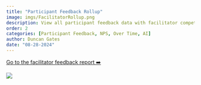 ```yaml
---
title: "Participant Feedback Rollup"
image: imgs/FacilitatorRollup.png
description: View all participant feedback data with facilitator competency feedback included in a more detailed breakdown. Oriented more towards considering specific facilitator feedback as opposed to overall site feedback.
order: 2
categories: [Participant Feedback, NPS, Over Time, AI]
author: Duncan Gates
date: "08-28-2024"
---
```


[Go to the facilitator feedback report ➡️](https://teachinglabhq.shinyapps.io/tl_facilitator_data)

[![](imgs/FacilitatorRollup.png)](https://teachinglabhq.shinyapps.io/tl_facilitator_data/)
